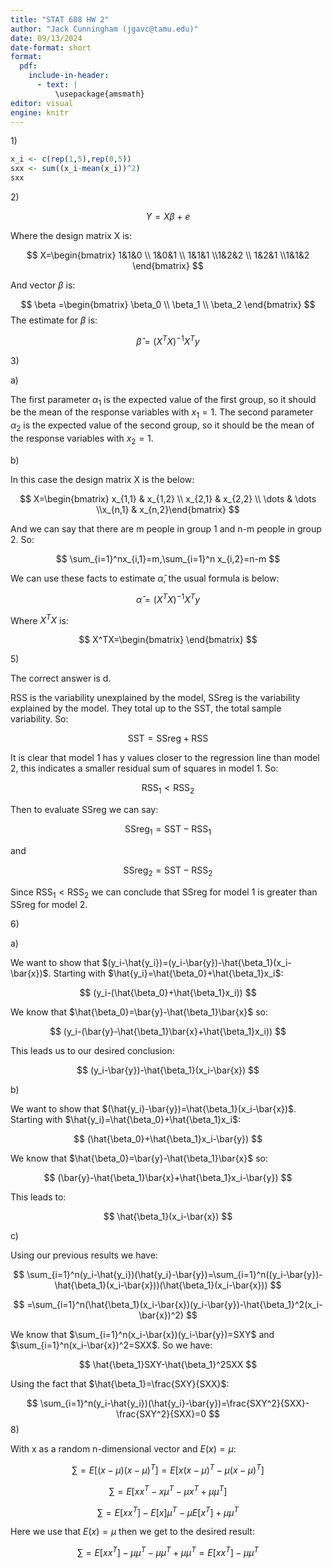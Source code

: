 ```yaml
---
title: "STAT 608 HW 2"
author: "Jack Cunningham (jgavc@tamu.edu)"
date: 09/13/2024
date-format: short
format:
  pdf:
    include-in-header:
      - text: |
          \usepackage{amsmath}
editor: visual
engine: knitr
---
```


1\)

```r
x_i <- c(rep(1,5),rep(0,5))
sxx <- sum((x_i-mean(x_i))^2)
sxx


```

2\)

$$
Y=X\beta+e
$$

Where the design matrix X is:

$$
X=\begin{bmatrix} 1&1&0 \\ 1&0&1 \\ 1&1&1 \\1&2&2 \\ 1&2&1 \\1&1&2 \end{bmatrix}
$$

And vector $\beta$ is:

$$
\beta =\begin{bmatrix} \beta_0 \\ \beta_1 \\ \beta_2 \end{bmatrix} 
$$The estimate for $\beta$ is:

$$
\hat{\beta}=(X^TX)^{-1}X^Ty
$$

3\)

a\)

The first parameter $\alpha_1$ is the expected value of the first group, so it should be the mean of the response variables with $x_1=1$. The second parameter $\alpha_2$ is the expected value of the second group, so it should be the mean of the response variables with $x_2=1$.

b\)

In this case the design matrix X is the below:\

$$
X=\begin{bmatrix} x_{1,1} & x_{1,2} \\ x_{2,1} & x_{2,2} \\ \dots & \dots \\x_{n,1} & x_{n,2}\end{bmatrix}
$$

And we can say that there are m people in group 1 and n-m people in group 2. So:

$$
\sum_{i=1}^nx_{i,1}=m,\sum_{i=1}^n x_{i,2}=n-m
$$

We can use these facts to estimate $\hat{\alpha}$, the usual formula is below:

$$
\hat{\alpha}=(X^TX)^{-1}X^{T}y
$$

Where $X^{T}X$ is:

$$
X^TX=\begin{bmatrix} \end{bmatrix}
$$

5\)

The correct answer is d.

RSS is the variability unexplained by the model, SSreg is the variability explained by the model. They total up to the SST, the total sample variability. So:

$$
\text{SST}=\text{SSreg}+\text{RSS}
$$

It is clear that model 1 has y values closer to the regression line than model 2, this indicates a smaller residual sum of squares in model 1. So:

$$
\text{RSS}_1<\text{RSS}_2
$$

Then to evaluate SSreg we can say:

$$
\text{SSreg}_1=\text{SST}-\text{RSS}_1
$$

and

$$
\text{SSreg}_2=\text{SST}-\text{RSS}_2
$$

Since $\text{RSS}_1<\text{RSS}_2$ we can conclude that SSreg for model 1 is greater than SSreg for model 2.

6\)

a\)

We want to show that $(y_i-\hat{y_i})=(y_i-\bar{y})-\hat{\beta_1}(x_i-\bar{x})$. Starting with $\hat{y_i}=\hat{\beta_0}+\hat{\beta_1}x_i$:

$$
(y_i-(\hat{\beta_0}+\hat{\beta_1}x_i))
$$

We know that $\hat{\beta_0}=\bar{y}-\hat{\beta_1}\bar{x}$ so:

$$
(y_i-(\bar{y}-\hat{\beta_1}\bar{x}+\hat{\beta_1}x_i))
$$

This leads us to our desired conclusion:

$$
(y_i-\bar{y})-\hat{\beta_1}(x_i-\bar{x})
$$

b\)

We want to show that $(\hat{y_i}-\bar{y})=\hat{\beta_1}(x_i-\bar{x})$. Starting with $\hat{y_i}=\hat{\beta_0}+\hat{\beta_1}x_i$:

$$
(\hat{\beta_0}+\hat{\beta_1}x_i-\bar{y})
$$

We know that $\hat{\beta_0}=\bar{y}-\hat{\beta_1}\bar{x}$ so:

$$
(\bar{y}-\hat{\beta_1}\bar{x}+\hat{\beta_1}x_i-\bar{y})
$$

This leads to:

$$
\hat{\beta_1}(x_i-\bar{x})
$$

c\)

Using our previous results we have:

$$
\sum_{i=1}^n(y_i-\hat{y_i})(\hat{y_i}-\bar{y})=\sum_{i=1}^n((y_i-\bar{y})-\hat{\beta_1}(x_i-\bar{x}))(\hat{\beta_1}(x_i-\bar{x}))
$$

$$
=\sum_{i=1}^n(\hat{\beta_1}(x_i-\bar{x})(y_i-\bar{y})-\hat{\beta_1}^2(x_i-\bar{x})^2)
$$

We know that $\sum_{i=1}^n(x_i-\bar{x})(y_i-\bar{y})=SXY$ and $\sum_{i=1}^n(x_i-\bar{x})^2=SXX$. So we have:

$$
\hat{\beta_1}SXY-\hat{\beta_1}^2SXX
$$

Using the fact that $\hat{\beta_1}=\frac{SXY}{SXX}$:

$$
\sum_{i=1}^n(y_i-\hat{y_i})(\hat{y_i}-\bar{y})=\frac{SXY^2}{SXX}-\frac{SXY^2}{SXX}=0
$$ 8)

With x as a random n-dimensional vector and $E(x)=\mu$:

$$
\sum=E[(x-\mu)(x-\mu)^T]=E[x(x-\mu)^T-\mu(x-\mu)^T]
$$

$$
\sum=E[xx^T-x\mu^T-\mu x^T+\mu \mu^T]
$$

$$
\sum=E[xx^T]-E[x]\mu^T-\mu E[x^T]+\mu \mu^T
$$

Here we use that $E(x)=\mu$ then we get to the desired result:

$$
\sum=E[xx^T]-\mu\mu^T-\mu \mu^T +\mu \mu^T=E[x x^T]-\mu \mu^T
$$
